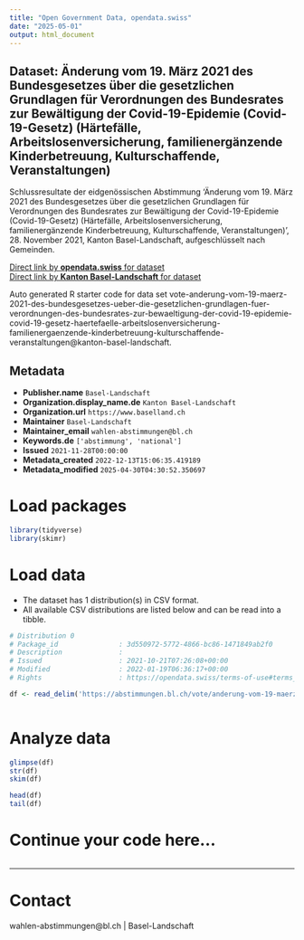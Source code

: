```yaml
---
title: "Open Government Data, opendata.swiss"
date: "2025-05-01"
output: html_document
---
```


## Dataset: Änderung vom 19. März 2021 des Bundesgesetzes über die gesetzlichen Grundlagen für Verordnungen des Bundesrates zur Bewältigung der Covid-19-Epidemie (Covid-19-Gesetz) (Härtefälle, Arbeitslosenversicherung, familienergänzende Kinderbetreuung, Kulturschaffende, Veranstaltungen)

Schlussresultate der eidgenössischen Abstimmung 'Änderung vom 19. März 2021 des Bundesgesetzes über die gesetzlichen Grundlagen für Verordnungen des Bundesrates zur Bewältigung der Covid-19-Epidemie (Covid-19-Gesetz) (Härtefälle, Arbeitslosenversicherung, familienergänzende Kinderbetreuung, Kulturschaffende, Veranstaltungen)', 28. November 2021, Kanton Basel-Landschaft, aufgeschlüsselt nach Gemeinden.

[Direct link by **opendata.swiss** for dataset](https://opendata.swiss/de/dataset/anderung-vom-19-marz-2021-des-bundesgesetzes-uber-die-gesetzlichen-grundlagen-fur-verordnungen-1)<br>
[Direct link by **Kanton Basel-Landschaft** for dataset](https://abstimmungen.bl.ch/vote/anderung-vom-19-maerz-2021-des-bundesgesetzes-ueber-die-gesetzlichen-grundlagen-fuer-verordnungen-des-bundesrates-zur-bewaeltigung-der-covid-19-epidemie-covid-19-gesetz-haertefaelle-arbeitslosenversicherung-familienergaenzende-kinderbetreuung-kulturschaffende-veranstaltungen/data)

Auto generated R starter code for data set vote-anderung-vom-19-maerz-2021-des-bundesgesetzes-ueber-die-gesetzlichen-grundlagen-fuer-verordnungen-des-bundesrates-zur-bewaeltigung-der-covid-19-epidemie-covid-19-gesetz-haertefaelle-arbeitslosenversicherung-familienergaenzende-kinderbetreuung-kulturschaffende-veranstaltungen@kanton-basel-landschaft.

## Metadata

- **Publisher.name** `Basel-Landschaft`
- **Organization.display_name.de** `Kanton Basel-Landschaft`
- **Organization.url** `https://www.baselland.ch`
- **Maintainer** `Basel-Landschaft`
- **Maintainer_email** `wahlen-abstimmungen@bl.ch`
- **Keywords.de** `['abstimmung', 'national']`
- **Issued** `2021-11-28T00:00:00`
- **Metadata_created** `2022-12-13T15:06:35.419189`
- **Metadata_modified** `2025-04-30T04:30:52.350697`


# Load packages

```r

library(tidyverse)
library(skimr)

```

# Load data

-   The dataset has 1 distribution(s) in CSV format.
-   All available CSV distributions are listed below and can be read into a tibble.

```r

# Distribution 0
# Package_id               : 3d550972-5772-4866-bc86-1471849ab2f0
# Description              : 
# Issued                   : 2021-10-21T07:26:08+00:00
# Modified                 : 2022-01-19T06:36:17+00:00
# Rights                   : https://opendata.swiss/terms-of-use#terms_by

df <- read_delim('https://abstimmungen.bl.ch/vote/anderung-vom-19-maerz-2021-des-bundesgesetzes-ueber-die-gesetzlichen-grundlagen-fuer-verordnungen-des-bundesrates-zur-bewaeltigung-der-covid-19-epidemie-covid-19-gesetz-haertefaelle-arbeitslosenversicherung-familienergaenzende-kinderbetreuung-kulturschaffende-veranstaltungen/data-csv')



```

# Analyze data

```r

glimpse(df)
str(df)
skim(df)

head(df)
tail(df)

```

# Continue your code here...

```r

```

------------------------------------------------------------------------

# Contact

wahlen-abstimmungen@bl.ch | Basel-Landschaft
